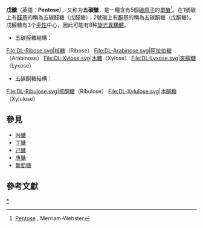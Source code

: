 {{NoteTA|1=zh-hant:戊醣; zh-hans:戊糖;}}
{{expand|time=2014-01-07T13:38:45+00:00}}
'''戊醣'''（英語：'''Pentose'''），又称为'''五碳醣'''，是一種含有5個[[碳|碳]][[原子|原子]]的[[單醣|單醣]]<ref>[http://www.merriam-webster.com/dictionary/pentose Pentose] {{Wayback|url=http://www.merriam-webster.com/dictionary/pentose |date=20190528184222 }}, Merriam-Webster</ref>。在1號碳上有[[醛|醛]][[官能基|基]]的稱為五碳醛糖（戊醛糖）；2號碳上有[[酮|酮]]基的稱為五碳酮糖（戊酮糖）。戊醛糖有3个[[手性|手性]]中心，因此可能有8种[[旋光異構體|旋光異構體]]。

* 五碳醛糖結構：
<gallery>
File:DL-Ribose.svg|[[核糖|核糖]]（Ribose）
File:DL-Arabinose.svg|[[阿拉伯糖|阿拉伯糖]]（Arabinose）
File:DL-Xylose.svg|[[木糖|木糖]]（Xylose）
File:DL-Lyxose.svg|[[來蘇糖|來蘇糖]]（Lyxose）
</gallery>

* 五碳酮糖結構：
<gallery>
File:DL-Ribulose.svg|[[核酮糖|核酮糖]]（Ribulose）
File:DL-Xylulose.svg|[[木酮糖|木酮糖]]（Xylulose）
</gallery>

==參見==
* [[丙醣|丙醣]]
* [[丁醣|丁醣]]
* [[己醣|己醣]]
* [[庚醣|庚醣]]
* [[葡萄糖|葡萄糖]]

==參考文獻==
{{refs}}

{{醣類}}
{{新陈代谢图}}

{{biochem-stub}}

[[Category:戊糖|*]]